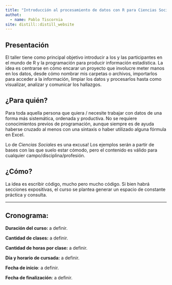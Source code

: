 ```yaml
---
title: "Introducción al procesamiento de datos con R para Ciencias Sociales"
authot: 
  - name: Pablo Tiscornia
site: distill::distill_website
---
```


## Presentación
  
El taller tiene como principal objetivo introducir a los y las participantes en el mundo de R y la programación para producir información estadística. La idea es centrarse en cómo encarar un proyecto que involucre meter manos en los datos, desde cómo nombrar mis carpetas o archivos, importarlos para acceder a la información, limpiar los datos y procesarlos hasta como visualizar, analizar y comunicar los hallazgos.

## ¿Para quién?

Para toda aquella persona que quiera / necesite trabajar con datos de una forma más sistemática, ordenada y productiva. No se requiere conocimientos previos de programación, aunque siempre es de ayuda haberse cruzado al menos con una sintaxis o haber utilizado alguna fórmula en Excel.

Lo de _Ciencias Sociales_ es una excusa! Los ejemplos serán a partir de bases con las que suelo estar cómodo, pero el contenido es válido para cualquier campo/disciplina/profesión.

## ¿Cómo?

La idea es escribir código, mucho pero mucho código. Si bien habrá secciones expositivas, el curso se plantea generar un espacio de constante práctica y consulta.

---

## Cronograma: 

__Duración del curso:__ a definir.

__Cantidad de clases:__ a definir.

__Cantidad de horas por clase:__ a definir.

__Día y horario de cursada:__ a definir.
  
__Fecha de inicio__: a definir.

__Fecha de finalización__: a definir.

